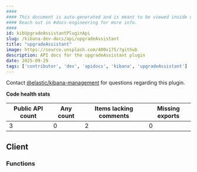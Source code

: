 ```yaml
---
####
#### This document is auto-generated and is meant to be viewed inside our experimental, new docs system.
#### Reach out in #docs-engineering for more info.
####
id: kibUpgradeAssistantPluginApi
slug: /kibana-dev-docs/api/upgradeAssistant
title: "upgradeAssistant"
image: https://source.unsplash.com/400x175/?github
description: API docs for the upgradeAssistant plugin
date: 2025-09-29
tags: ['contributor', 'dev', 'apidocs', 'kibana', 'upgradeAssistant']
---
```




Contact [@elastic/kibana-management](https://github.com/orgs/elastic/teams/kibana-management) for questions regarding this plugin.

**Code health stats**

| Public API count  | Any count | Items lacking comments | Missing exports |
|-------------------|-----------|------------------------|-----------------|
| 3 | 0 | 2 | 0 |

## Client

### Functions
<DocDefinitionList data={upgradeAssistantObj.client.functions}/>

